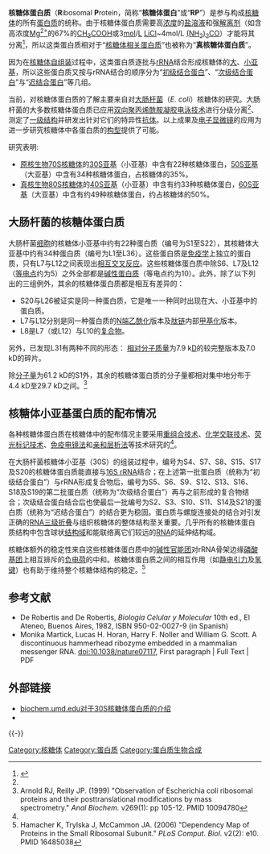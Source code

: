 '''核糖体蛋白质'''（'''R'''ibosomal '''P'''rotein，简称“'''核糖体蛋白'''”或“'''RP'''”）是参与构成[[核糖体|核糖体]]的所有[[蛋白质|蛋白质]]的统称。由于核糖体蛋白质需要高[[浓度|浓度]]的[[盐|盐]][[溶液|溶液]]和强[[解离剂|解离剂]]（如含高浓度[[镁离子|Mg<sup>2+</sup>]]的67%的[[乙酸|CH<sub>3</sub>COOH]]或3[[摩尔|mol]]/[[升|L]] [[氯化锂|LiCl]]~4mol/L [[尿素|(NH<sub>2</sub>)<sub>2</sub>CO]]）才能将其分离<ref name="Jinxian Luo">{{Cite book | author = 罗进贤 | title = 分子生物学引论 | location = 广东 | publisher = 中山大学出版社 | date = 1987年11月第一版，1987年11月第一次印刷 | pages = 300 |ISBN =13339·21| accessdate = 2010年11月29日 }}</ref>，所以这类蛋白质相对于“[[核糖体相关蛋白质|核糖体相关蛋白质]]”也被称为“'''真核糖体蛋白质'''”。

因为在[[核糖体自组装|核糖体自组装]]过程中，这类蛋白质逐批与[[rRNA|rRNA]]结合形成核糖体的[[核糖体大亚基|大]]、[[核糖体小亚基|小亚基]]，所以这些蛋白质又按与rRNA结合的顺序分为“[[初级结合蛋白|初级结合蛋白]]”、“[[次级结合蛋白|次级结合蛋白]]”与“[[迟结合蛋白|迟结合蛋白]]”等几组。

当前，对核糖体蛋白质的了解主要来自对[[大肠杆菌|大肠杆菌]]（''E. coli''）核糖体的研究。大肠杆菌的大多数核糖体蛋白质已应用[[双向聚丙烯酰胺凝胶电泳技术|双向聚丙烯酰胺凝胶电泳技术]]进行分级分离<ref name="Jinxian Luo"/>、测定了[[蛋白质一级结构|一级结构]]并研发出针对它们的特异性[[抗体|抗体]]。以上成果及[[电子显微镜|电子显微镜]]的应用为进一步研究核糖体中各蛋白质的[[构型|构型]]提供了可能。

研究表明:
*[[原核生物|原核生物]][[70S核糖体|70S核糖体]]的[[30S亚基|30S亚基]]（小亚基）中含有22种核糖体蛋白，[[50S亚基|50S亚基]]（大亚基）中含有34种核糖体蛋白，占核糖体的35%。
*[[真核生物|真核生物]][[80S核糖体|80S核糖体]]的[[40S亚基|40S亚基]]（小亚基）中含有约33种核糖体蛋白，[[60S亚基|60S亚基]]（大亚基）中含有约49种核糖体蛋白，约占核糖体的50%。

==大肠杆菌的核糖体蛋白质== 
大肠杆菌[[细胞|细胞]]的核糖体小亚基中约有22种蛋白质（编号为S1至S22），其核糖体大亚基中约有34种蛋白质（编号为L1至L36）。这些蛋白质是[[免疫学|免疫学]]上独立的蛋白质，只有L7与L12之间表现出[[相互交叉反应|相互交叉反应]]。这些核糖体蛋白质中除S6、L7及L12（[[等电点|等电点]]约为5）之外全部都是[[碱性蛋白质|碱性蛋白质]]（等电点约为10）。此外，除了以下列出的三组例外，其余的核糖体蛋白质都是相互有差异的：
*S20与L26被证实是同一种蛋白质，它是唯一一种同时出现在大、小亚基中的蛋白质。
*L7与L12分别是同一种蛋白质的[[N端|N端]][[乙酰化|乙酰化]]版本及[[肽链|肽链]]内部[[甲基化|甲基化]]版本。
*L8是L7（或L12）与L10的[[复合物|复合物]]。
另外，已发现L31有两种不同的形态： [[相对分子质量|相对分子质量]]为7.9 k[[原子质量单位|D]]的较完整版本及7.0 kD的碎片。

除[[分子量|分子量]]为61.2 kD的S1外，其余的核糖体蛋白质的分子量都相对集中地分布于4.4 kD至29.7 kD之间。<ref>Arnold RJ, Reilly JP. (1999) "Observation of Escherichia coli ribosomal proteins and their posttranslational modifications by mass spectrometry." ''Anal Biochem.'' v269(1): pp 105-12. PMID 10094780</ref>

==核糖体小亚基蛋白质的配布情况==
各种核糖体蛋白质在核糖体中的配布情况主要采用[[重组合技术|重组合技术]]、[[化学交联技术|化学交联技术]]、[[荧光标记技术|荧光标记技术]]、[[免疫电镜法|免疫电镜法]]和[[亲和层析法|亲和层析法]]等技术研究的<ref name="Jinxian Luo"/>。

在大肠杆菌核糖体小亚基（30S）的组装过程中，编号为S4、S7、S8、S15、S17及S20的核糖体蛋白质能直接与[[16S_rRNA|16S rRNA]]结合；在上述第一批蛋白质（统称为“初级结合蛋白”）与rRNA形成复合物后，编号为S5、S6、S9、S12、S13、S16、S18及S19的第二批蛋白质（统称为“次级结合蛋白”）再与之前形成的复合物结合；次级结合蛋白结合后也使最后一批编号为S2、S3、S10、S11、S14及S21的蛋白质（统称为“迟结合蛋白”）的结合更为稳固。蛋白质与螺旋连接处的结合对引发正确的[[RNA三级结构|RNA三级折叠]]与组织核糖体的整体结构至关重要。几乎所有的核糖体蛋白质结构中包含球状[[结构域|结构域]]和能联络离它们较远的[[RNA|RNA]]的延伸结构域。

核糖体额外的稳定性来自这些核糖体蛋白质中的[[碱性|碱性]][[官能团|官能团]]对rRNA骨架边缘[[磷酸|磷酸]][[基团|基团]]上相互排斥的[[负电荷|负电荷]]的中和。核糖体蛋白质之间的相互作用（如[[静电力|静电引力]]及[[氢键|氢键]]）也有助于维持整个核糖体结构的稳定。<ref>Hamacher K, Trylska J, McCammon JA. (2006) "Dependency Map of Proteins in the Small Ribosomal Subunit." ''PLoS Comput. Biol.'' v2(2): e10. PMID 16485038</ref>

==参考文献== 
{{Reflist}}
* De Robertis and De Robertis, ''Biología Celular y Molecular'' 10th ed., El Ateneo, Buenos Aires, 1982, ISBN 950-02-0027-9 (in Spanish) 
* Monika Martick, Lucas H. Horan, Harry F. Noller and William G. Scott. A discontinuous hammerhead ribozyme embedded in a mammalian messenger RNA. doi:10.1038/nature07117, First paragraph | Full Text | PDF

==外部链接== 
*[https://web.archive.org/web/20060911002221/http://www.biochem.umd.edu/biochem/kahn/bchm465-01/ribosome/proteins.html biochem.umd.edu对于30S核糖体蛋白质的介绍] 
*{{MeshName|Ribosomal+Protein}} 

{{-}}
{{细胞结构}}
{{GeneticTranslation}} 

[[Category:核糖体|Category:核糖体]] 
[[Category:蛋白质|Category:蛋白质]] 
[[Category:蛋白质生物合成|Category:蛋白质生物合成]]